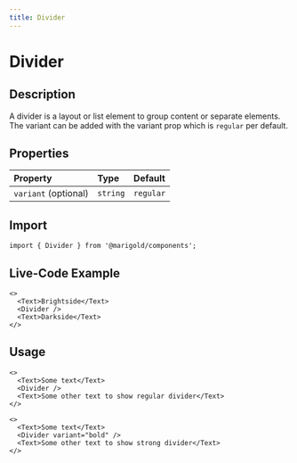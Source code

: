 ```yaml
---
title: Divider
---
```


# Divider

## Description

A divider is a layout or list element to group content or separate elements.
The variant can be added with the variant prop which is `regular` per default.

## Properties

| Property             | Type     | Default   |
| :------------------- | :------- | :-------- |
| `variant` (optional) | `string` | `regular` |

## Import

```tsx code
import { Divider } from '@marigold/components';
```

## Live-Code Example

```tsx live
<>
  <Text>Brightside</Text>
  <Divider />
  <Text>Darkside</Text>
</>
```

## Usage

```tsx
<>
  <Text>Some text</Text>
  <Divider />
  <Text>Some other text to show regular divider</Text>
</>
```

```tsx
<>
  <Text>Some text</Text>
  <Divider variant="bold" />
  <Text>Some other text to show strong divider</Text>
</>
```
